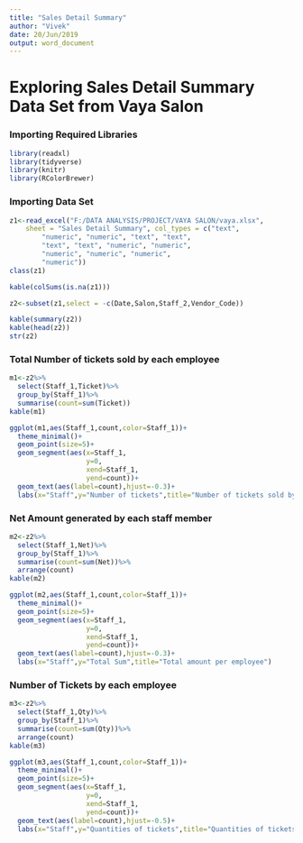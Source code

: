 ---
title: "Sales Detail Summary"
author: "Vivek"
date: 20/Jun/2019
output: word_document
---

# Exploring Sales Detail Summary Data Set from Vaya Salon
### Importing Required Libraries
```{r}
library(readxl)
library(tidyverse)
library(knitr)
library(RColorBrewer)
```



### Importing Data Set
```{r message=FALSE, warning=FALSE, paged.print=FALSE}
z1<-read_excel("F:/DATA ANALYSIS/PROJECT/VAYA SALON/vaya.xlsx", 
    sheet = "Sales Detail Summary", col_types = c("text", 
        "numeric", "numeric", "text", "text", 
        "text", "text", "numeric", "numeric", 
        "numeric", "numeric", "numeric", 
        "numeric"))
class(z1)

kable(colSums(is.na(z1)))

z2<-subset(z1,select = -c(Date,Salon,Staff_2,Vendor_Code))

kable(summary(z2))
kable(head(z2))
str(z2)

```



### Total Number of tickets sold by each employee
```{r fig.width=10, message=FALSE, warning=FALSE, paged.print=FALSE}
m1<-z2%>%
  select(Staff_1,Ticket)%>%
  group_by(Staff_1)%>%
  summarise(count=sum(Ticket))
kable(m1)

ggplot(m1,aes(Staff_1,count,color=Staff_1))+
  theme_minimal()+
  geom_point(size=5)+
  geom_segment(aes(x=Staff_1,
                   y=0,
                   xend=Staff_1,
                   yend=count))+
  geom_text(aes(label=count),hjust=-0.3)+
  labs(x="Staff",y="Number of tickets",title="Number of tickets sold by each staff member")
```




### Net Amount generated by each staff member
```{r fig.width=10, message=FALSE, warning=FALSE, paged.print=FALSE}
m2<-z2%>%
  select(Staff_1,Net)%>%
  group_by(Staff_1)%>%
  summarise(count=sum(Net))%>%
  arrange(count)
kable(m2)

ggplot(m2,aes(Staff_1,count,color=Staff_1))+
  theme_minimal()+
  geom_point(size=5)+
  geom_segment(aes(x=Staff_1,
                   y=0,
                   xend=Staff_1,
                   yend=count))+
  geom_text(aes(label=count),hjust=-0.3)+
  labs(x="Staff",y="Total Sum",title="Total amount per employee")
```




### Number of Tickets by each employee
```{r fig.width=10, message=FALSE, warning=FALSE, paged.print=FALSE}
m3<-z2%>%
  select(Staff_1,Qty)%>%
  group_by(Staff_1)%>%
  summarise(count=sum(Qty))%>%
  arrange(count)
kable(m3)

ggplot(m3,aes(Staff_1,count,color=Staff_1))+
  theme_minimal()+
  geom_point(size=5)+
  geom_segment(aes(x=Staff_1,
                   y=0,
                   xend=Staff_1,
                   yend=count))+
  geom_text(aes(label=count),hjust=-0.5)+
  labs(x="Staff",y="Quantities of tickets",title="Quantities of tickets per employee")
```